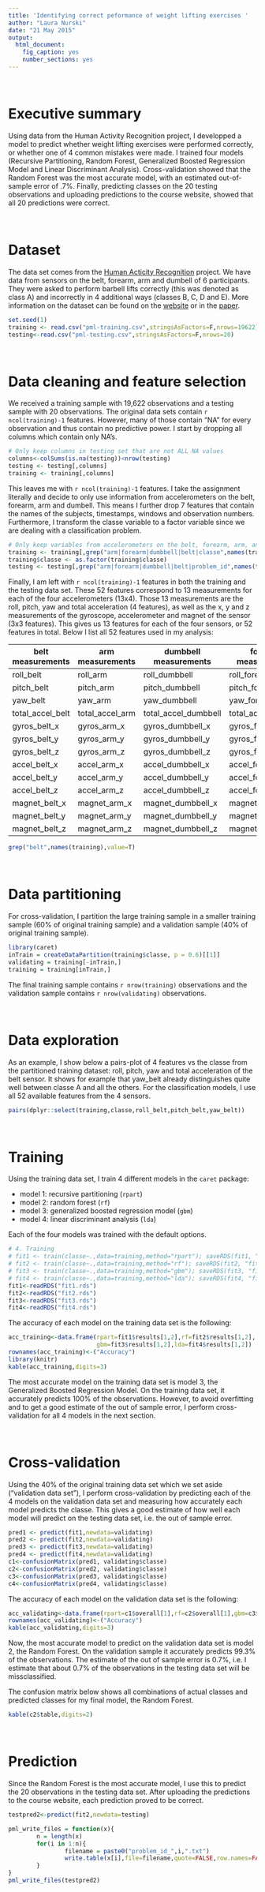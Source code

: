 ```yaml
---
title: 'Identifying correct peformance of weight lifting exercises '
author: "Laura Nurski"
date: "21 May 2015"
output:
  html_document:
    fig_caption: yes
    number_sections: yes
---
```


<br>

# Executive summary
Using data from the Human Activity Recognition project, I developped a model to predict whether weight lifting exercises were performed correctly, or whether one of 4 common mistakes were made. I trained four models (Recursive Partitioning, Random Forest, Generalized Boosted Regression Model and Linear Discriminant Analysis). Cross-validation showed that the Random Forest was the most accurate model, with an estimated out-of-sample error of .7%. Finally, predicting classes on the 20 testing observations and uploading predictions to the course website, showed that all 20 predictions were correct.


<br>

# Dataset
The data set comes from the [Human Acticity Recognition](http://groupware.les.inf.puc-rio.br/har) project. We have data from sensors on the belt, forearm, arm and dumbell of 6 participants. They were asked to perform barbell lifts correctly (this was denoted as class A) and incorrectly in 4 additional ways (classes B, C, D and E). More information on the dataset can be found on the [website](http://groupware.les.inf.puc-rio.br/har) or in the [paper](http://groupware.les.inf.puc-rio.br/work.jsf?p1=11201).

```r
set.seed(1)
training <- read.csv("pml-training.csv",stringsAsFactors=F,nrows=19622)
testing<-read.csv("pml-testing.csv",stringsAsFactors=F,nrows=20)
```

<br>

# Data cleaning and feature selection
We received a training sample with 19,622 observations and a testing sample with 20 observations. The original data sets contain `r ncol(training)-1` features. However, many of those contain "NA" for every observation and thus contain no predictive power. I start by dropping all columns which contain only NA's.


```r
# Only keep columns in testing set that are not ALL NA values
columns<-colSums(is.na(testing))<nrow(testing)
testing <- testing[,columns]
training <- training[,columns]
```

This leaves me with `r ncol(training)-1` features. I take the assignment literally and decide to only use information from accelerometers on the belt, forearm, arm and dumbell. This means I further drop 7 features that contain the names of the subjects, timestamps, windows and observation numbers. Furthermore, I transform the classe variable to a factor variable since we are dealing with a classification problem.

```r
# Only keep variables from accelerometers on the belt, forearm, arm, and dumbell
training <- training[,grep("arm|forearm|dumbbell|belt|classe",names(training))]
training$classe <- as.factor(training$classe)
testing <- testing[,grep("arm|forearm|dumbbell|belt|problem_id",names(testing))]
```

Finally, I am left with `r ncol(training)-1` features in both the training and the testing data set. These 52 features correspond to 13 measurements for each of the four accelerometers (13x4). Those 13 measurements are the roll, pitch, yaw and total acceleration (4 features), as well as the x, y and z measurements of the gyroscope, accelerometer and magnet of the sensor (3x3 features). This gives us 13 features for each of the four sensors, or 52 features in total. Below I list all 52 features used in my analysis:

| belt measurements | arm measurements | dumbbell measurements | forearm measurements | 
|-------------------|------------------|-----------------------|----------------------|
| roll_belt         | roll_arm         | roll_dumbbell         | roll_forearm         |
| pitch_belt        | pitch_arm        | pitch_dumbbell        | pitch_forearm        |
| yaw_belt          | yaw_arm          | yaw_dumbbell          | yaw_forearm          |
| total_accel_belt  | total_accel_arm  | total_accel_dumbbell  | total_accel_forearm  |
| gyros_belt_x      | gyros_arm_x      | gyros_dumbbell_x      | gyros_forearm_x      |
| gyros_belt_y      | gyros_arm_y      | gyros_dumbbell_y      | gyros_forearm_y      |
| gyros_belt_z      | gyros_arm_z      | gyros_dumbbell_z      | gyros_forearm_z      |
| accel_belt_x      | accel_arm_x      | accel_dumbbell_x      | accel_forearm_x      |
| accel_belt_y      | accel_arm_y      | accel_dumbbell_y      | accel_forearm_y      |
| accel_belt_z      | accel_arm_z      | accel_dumbbell_z      | accel_forearm_z      |
| magnet_belt_x     | magnet_arm_x     | magnet_dumbbell_x     | magnet_forearm_x     |
| magnet_belt_y     | magnet_arm_y     | magnet_dumbbell_y     | magnet_forearm_y     |
| magnet_belt_z     | magnet_arm_z     | magnet_dumbbell_z     | magnet_forearm_z     |

```r
grep("belt",names(training),value=T)
```

<br>

# Data partitioning

For cross-validation, I partition the large training sample in a smaller training sample (60% of original training sample) and a validation sample (40% of original training sample).

```r
library(caret)
inTrain = createDataPartition(training$classe, p = 0.6)[[1]]
validating = training[-inTrain,]
training = training[inTrain,]
```

The final training sample contains `r nrow(training)` observations and the validation sample contains `r nrow(validating)` observations.

<br>

# Data exploration
As an example, I show below a pairs-plot of 4 features vs the classe from the partitioned training dataset: roll, pitch, yaw and total acceleration of the belt sensor. It shows for example that yaw_belt already distinguishes quite well between classe A and all the others. For the classification models, I use all 52 available features from the 4 sensors.

```r
pairs(dplyr::select(training,classe,roll_belt,pitch_belt,yaw_belt))
```

<br>

# Training
Using the training data set, I train 4 different models in the `caret` package:

* model 1: recursive partitioning (`rpart`)
* model 2: random forest (`rf`)
* model 3: generalized boosted regression model (`gbm`)
* model 4: linear discriminant analysis (`lda`)

Each of the four models was trained with the default options. 

```r
# 4. Training
# fit1 <- train(classe~.,data=training,method="rpart"); saveRDS(fit1, "fit1.rds") 
# fit2 <- train(classe~.,data=training,method="rf"); saveRDS(fit2, "fit2.rds") 
# fit3 <- train(classe~.,data=training,method="gbm"); saveRDS(fit3, "fit3.rds") 
# fit4 <- train(classe~.,data=training,method="lda"); saveRDS(fit4, "fit4.rds") 
fit1<-readRDS("fit1.rds")
fit2<-readRDS("fit2.rds")
fit3<-readRDS("fit3.rds")
fit4<-readRDS("fit4.rds")
```

The accuracy of each model on the training data set is the following:

```r
acc_training<-data.frame(rpart=fit1$results[1,2],rf=fit2$results[1,2],
                         gbm=fit3$results[1,2],lda=fit4$results[1,2])
rownames(acc_training)<-("Accuracy")
library(knitr)
kable(acc_training,digits=3)
```

The most accurate model on the training data set is model 3, the Generalized Boosted Regression Model. On the training data set, it accurately predicts 100% of the observations. However, to avoid overfitting and to get a good estimate of the out of sample error, I perform cross-validation for all 4 models in the next section.

<br>

# Cross-validation
Using the 40% of the original training data set which we set aside ("validation data set"), I perform cross-validation by predicting each of the 4 models on the validation data set and measuring how accurately each model predicts the classe. This gives a good estimate of how well each model will predict on the testing data set, i.e. the out of sample error.

```r
pred1 <- predict(fit1,newdata=validating)
pred2 <- predict(fit2,newdata=validating)
pred3 <- predict(fit3,newdata=validating)
pred4 <- predict(fit4,newdata=validating)
c1<-confusionMatrix(pred1, validating$classe)
c2<-confusionMatrix(pred2, validating$classe)
c3<-confusionMatrix(pred3, validating$classe)
c4<-confusionMatrix(pred4, validating$classe)
```

The accuracy of each model on the validation data set is the following:

```r
acc_validating<-data.frame(rpart=c1$overall[1],rf=c2$overall[1],gbm=c3$overall[1],lda=c4$overall[1])
rownames(acc_validating)<-("Accuracy")
kable(acc_validating,digits=3)
```

Now, the most accurate model to predict on the validation data set is model 2, the Random Forest. On the validation sample it accurately predicts 99.3% of the observations. The estimate of the out of sample error is 0.7%, i.e. I estimate that about 0.7% of the observations in the testing data set will be missclassified.

The confusion matrix below shows all combinations of actual classes and predicted classes for my final model, the Random Forest.

```r
kable(c2$table,digits=2)
```

<br>

# Prediction
Since the Random Forest is the most accurate model, I use this to predict the 20 observations in the testing data set. After uploading the predictions to the course website, each prediction proved to be correct.

```r
testpred2<-predict(fit2,newdata=testing)
```

```r
pml_write_files = function(x){
        n = length(x)
        for(i in 1:n){
                filename = paste0("problem_id_",i,".txt")
                write.table(x[i],file=filename,quote=FALSE,row.names=FALSE,col.names=FALSE)
        }
}
pml_write_files(testpred2)
```
